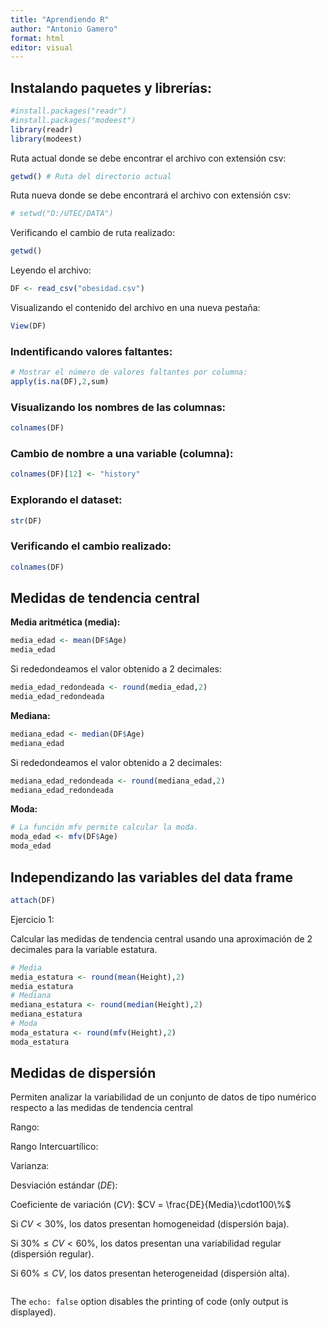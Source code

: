```yaml
---
title: "Aprendiendo R"
author: "Antonio Gamero"
format: html
editor: visual
---
```


## Instalando paquetes y librerías:

```r
#install.packages("readr")
#install.packages("modeest")
library(readr)
library(modeest)
```

Ruta actual donde se debe encontrar el archivo con extensión csv:

```r
getwd() # Ruta del directorio actual
```

Ruta nueva donde se debe encontrará el archivo con extensión csv:

```r
# setwd("D:/UTEC/DATA")
```

Verificando el cambio de ruta realizado:

```r
getwd()
```

Leyendo el archivo:

```r
DF <- read_csv("obesidad.csv")
```

Visualizando el contenido del archivo en una nueva pestaña:

```r
View(DF)
```

### Indentificando valores faltantes:

```r
# Mostrar el número de valores faltantes por columna:
apply(is.na(DF),2,sum)
```

### Visualizando los nombres de las columnas:

```r
colnames(DF)
```

### Cambio de nombre a una variable (columna):

```r
colnames(DF)[12] <- "history"
```

### Explorando el dataset:

```r
str(DF)
```

### Verificando el cambio realizado:

```r
colnames(DF)
```

## Medidas de tendencia central

**Media aritmética (media):**

```r
media_edad <- mean(DF$Age)
media_edad
```

Si rededondeamos el valor obtenido a 2 decimales:

```r
media_edad_redondeada <- round(media_edad,2)
media_edad_redondeada
```

**Mediana:**

```r
mediana_edad <- median(DF$Age)
mediana_edad
```

Si rededondeamos el valor obtenido a 2 decimales:

```r
mediana_edad_redondeada <- round(mediana_edad,2)
mediana_edad_redondeada
```

**Moda:**

```r
# La función mfv permite calcular la moda.
moda_edad <- mfv(DF$Age)
moda_edad
```

## Independizando las variables del data frame

```r
attach(DF)
```

Ejercicio 1:

Calcular las medidas de tendencia central usando una aproximación de 2 decimales para la variable estatura.

```r
# Media
media_estatura <- round(mean(Height),2)
media_estatura
# Mediana
mediana_estatura <- round(median(Height),2)
mediana_estatura
# Moda
moda_estatura <- round(mfv(Height),2)
moda_estatura
```

## Medidas de dispersión

Permiten analizar la variabilidad de un conjunto de datos de tipo numérico respecto a las medidas de tendencia central

Rango:

Rango Intercuartílico:

Varianza:

Desviación estándar ($DE$):

Coeficiente de variación ($CV$): $CV = \frac{DE}{Media}\cdot100\%$

Si $CV<30\%$, los datos presentan homogeneidad (dispersión baja).

Si $30\%\leq CV<60\%$, los datos presentan una variabilidad regular (dispersión regular).

Si $60\% \leq CV$, los datos presentan heterogeneidad (dispersión alta).

```r

```

The `echo: false` option disables the printing of code (only output is displayed).
